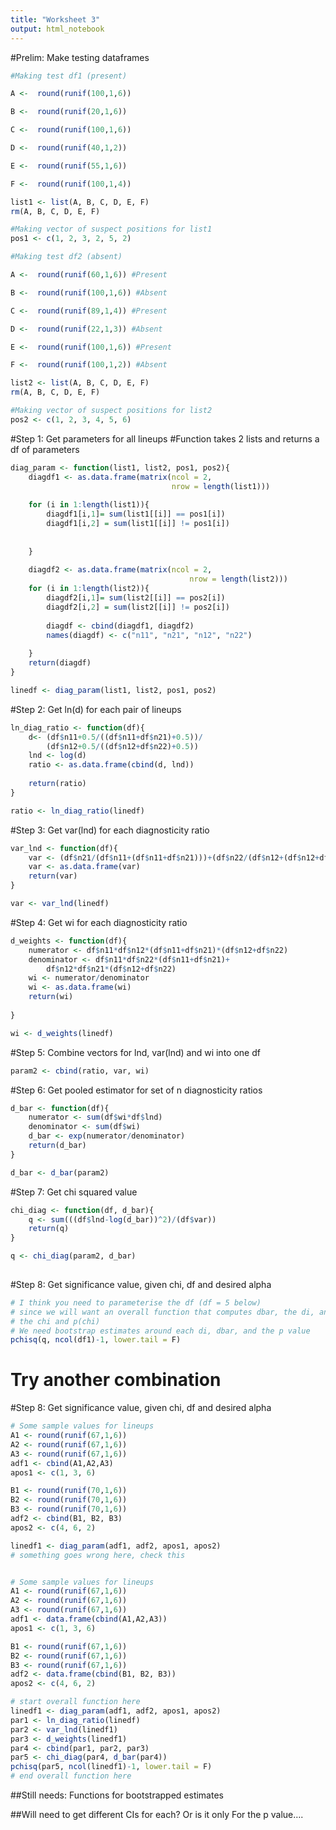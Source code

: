 ```yaml
---
title: "Worksheet 3"
output: html_notebook
---
```

#Prelim: Make testing dataframes
```r
#Making test df1 (present)

A <-  round(runif(100,1,6)) 

B <-  round(runif(20,1,6)) 

C <-  round(runif(100,1,6)) 

D <-  round(runif(40,1,2)) 

E <-  round(runif(55,1,6))  

F <-  round(runif(100,1,4)) 

list1 <- list(A, B, C, D, E, F)
rm(A, B, C, D, E, F)

#Making vector of suspect positions for list1
pos1 <- c(1, 2, 3, 2, 5, 2)

#Making test df2 (absent)

A <-  round(runif(60,1,6)) #Present 

B <-  round(runif(100,1,6)) #Absent 

C <-  round(runif(89,1,4)) #Present 

D <-  round(runif(22,1,3)) #Absent

E <-  round(runif(100,1,6)) #Present 

F <-  round(runif(100,1,2)) #Absent

list2 <- list(A, B, C, D, E, F)
rm(A, B, C, D, E, F)

#Making vector of suspect positions for list2
pos2 <- c(1, 2, 3, 4, 5, 6)

```

#Step 1: Get parameters for all lineups
#Function takes 2 lists and returns a df of parameters

```r
diag_param <- function(list1, list2, pos1, pos2){
    diagdf1 <- as.data.frame(matrix(ncol = 2, 
                                    nrow = length(list1)))
    
    for (i in 1:length(list1)){
        diagdf1[i,1]= sum(list1[[i]] == pos1[i])
        diagdf1[i,2] = sum(list1[[i]] != pos1[i])
        
        
    }
    
    diagdf2 <- as.data.frame(matrix(ncol = 2, 
                                        nrow = length(list2)))
    for (i in 1:length(list2)){
        diagdf2[i,1]= sum(list2[[i]] == pos2[i])
        diagdf2[i,2] = sum(list2[[i]] != pos2[i]) 
        
        diagdf <- cbind(diagdf1, diagdf2)
        names(diagdf) <- c("n11", "n21", "n12", "n22")
        
    }
    return(diagdf)
}

linedf <- diag_param(list1, list2, pos1, pos2)

```

#Step 2: Get ln(d) for each pair of lineups
```r
ln_diag_ratio <- function(df){
    d<- (df$n11+0.5/((df$n11+df$n21)+0.5))/
        (df$n12+0.5/((df$n12+df$n22)+0.5))
    lnd <- log(d)
    ratio <- as.data.frame(cbind(d, lnd))
    
    return(ratio)
}

ratio <- ln_diag_ratio(linedf)
```

#Step 3: Get var(lnd) for each diagnosticity ratio

```r
var_lnd <- function(df){
    var <- (df$n21/(df$n11+(df$n11+df$n21)))+(df$n22/(df$n12+(df$n12+df$n22)))
    var <- as.data.frame(var)
    return(var)
}

var <- var_lnd(linedf)
```

#Step 4: Get wi for each diagnosticity ratio

```r
d_weights <- function(df){
    numerator <- df$n11*df$n12*(df$n11+df$n21)*(df$n12+df$n22)
    denominator <- df$n11*df$n22*(df$n11+df$n21)+
        df$n12*df$n21*(df$n12+df$n22)
    wi <- numerator/denominator
    wi <- as.data.frame(wi)
    return(wi)
    
}

wi <- d_weights(linedf)

```

#Step 5: Combine vectors for lnd, var(lnd) and wi into one df
```r
param2 <- cbind(ratio, var, wi)

```
#Step 6: Get pooled estimator for set of n diagnosticity ratios

```r
d_bar <- function(df){
    numerator <- sum(df$wi*df$lnd)
    denominator <- sum(df$wi)
    d_bar <- exp(numerator/denominator)
    return(d_bar)
}

d_bar <- d_bar(param2)
```

#Step 7: Get chi squared value
```r
chi_diag <- function(df, d_bar){
    q <- sum(((df$lnd-log(d_bar))^2)/(df$var))
    return(q)
}

q <- chi_diag(param2, d_bar)
    
```

#Step 8: Get significance value, given chi, df and desired alpha
```r
# I think you need to parameterise the df (df = 5 below)
# since we will want an overall function that computes dbar, the di, and
# the chi and p(chi)
# We need bootstrap estimates around each di, dbar, and the p value
pchisq(q, ncol(df1)-1, lower.tail = F)

```
# Try another combination

#Step 8: Get significance value, given chi, df and desired alpha
```r
# Some sample values for lineups
A1 <- round(runif(67,1,6))
A2 <- round(runif(67,1,6))
A3 <- round(runif(67,1,6))
adf1 <- cbind(A1,A2,A3)
apos1 <- c(1, 3, 6)

B1 <- round(runif(70,1,6))
B2 <- round(runif(70,1,6))
B3 <- round(runif(70,1,6))
adf2 <- cbind(B1, B2, B3)
apos2 <- c(4, 6, 2)

linedf1 <- diag_param(adf1, adf2, apos1, apos2)
# something goes wrong here, check this


# Some sample values for lineups
A1 <- round(runif(67,1,6))
A2 <- round(runif(67,1,6))
A3 <- round(runif(67,1,6))
adf1 <- data.frame(cbind(A1,A2,A3))
apos1 <- c(1, 3, 6)

B1 <- round(runif(67,1,6))
B2 <- round(runif(67,1,6))
B3 <- round(runif(67,1,6))
adf2 <- data.frame(cbind(B1, B2, B3))
apos2 <- c(4, 6, 2)

# start overall function here
linedf1 <- diag_param(adf1, adf2, apos1, apos2)
par1 <- ln_diag_ratio(linedf)
par2 <- var_lnd(linedf1)
par3 <- d_weights(linedf1)
par4 <- cbind(par1, par2, par3)
par5 <- chi_diag(par4, d_bar(par4))
pchisq(par5, ncol(linedf1)-1, lower.tail = F)
# end overall function here

```




##Still needs: Functions for bootstrapped estimates

##Will need to get different CIs for each? Or is it only For the p value....